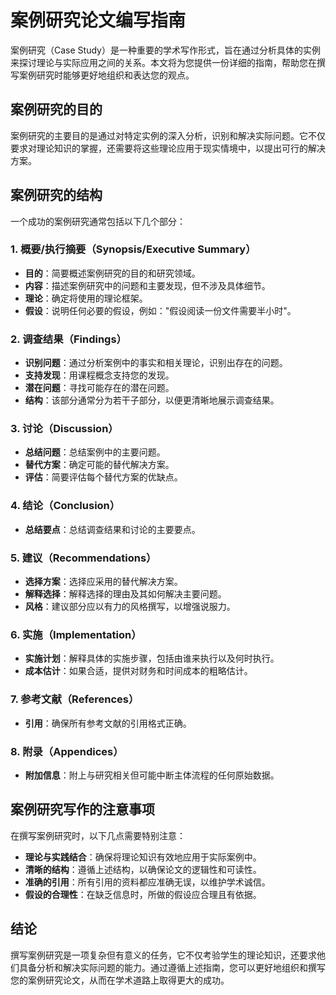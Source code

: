 # 案例研究论文编写指南

案例研究（Case Study）是一种重要的学术写作形式，旨在通过分析具体的实例来探讨理论与实际应用之间的关系。本文将为您提供一份详细的指南，帮助您在撰写案例研究时能够更好地组织和表达您的观点。

## 案例研究的目的

案例研究的主要目的是通过对特定实例的深入分析，识别和解决实际问题。它不仅要求对理论知识的掌握，还需要将这些理论应用于现实情境中，以提出可行的解决方案。

## 案例研究的结构

一个成功的案例研究通常包括以下几个部分：

### 1. 概要/执行摘要（Synopsis/Executive Summary）

- **目的**：简要概述案例研究的目的和研究领域。
- **内容**：描述案例研究中的问题和主要发现，但不涉及具体细节。
- **理论**：确定将使用的理论框架。
- **假设**：说明任何必要的假设，例如："假设阅读一份文件需要半小时"。

### 2. 调查结果（Findings）

- **识别问题**：通过分析案例中的事实和相关理论，识别出存在的问题。
- **支持发现**：用课程概念支持您的发现。
- **潜在问题**：寻找可能存在的潜在问题。
- **结构**：该部分通常分为若干子部分，以便更清晰地展示调查结果。

### 3. 讨论（Discussion）

- **总结问题**：总结案例中的主要问题。
- **替代方案**：确定可能的替代解决方案。
- **评估**：简要评估每个替代方案的优缺点。

### 4. 结论（Conclusion）

- **总结要点**：总结调查结果和讨论的主要要点。

### 5. 建议（Recommendations）

- **选择方案**：选择应采用的替代解决方案。
- **解释选择**：解释选择的理由及其如何解决主要问题。
- **风格**：建议部分应以有力的风格撰写，以增强说服力。

### 6. 实施（Implementation）

- **实施计划**：解释具体的实施步骤，包括由谁来执行以及何时执行。
- **成本估计**：如果合适，提供对财务和时间成本的粗略估计。

### 7. 参考文献（References）

- **引用**：确保所有参考文献的引用格式正确。

### 8. 附录（Appendices）

- **附加信息**：附上与研究相关但可能中断主体流程的任何原始数据。

## 案例研究写作的注意事项

在撰写案例研究时，以下几点需要特别注意：

- **理论与实践结合**：确保将理论知识有效地应用于实际案例中。
- **清晰的结构**：遵循上述结构，以确保论文的逻辑性和可读性。
- **准确的引用**：所有引用的资料都应准确无误，以维护学术诚信。
- **假设的合理性**：在缺乏信息时，所做的假设应合理且有依据。

## 结论

撰写案例研究是一项复杂但有意义的任务，它不仅考验学生的理论知识，还要求他们具备分析和解决实际问题的能力。通过遵循上述指南，您可以更好地组织和撰写您的案例研究论文，从而在学术道路上取得更大的成功。
